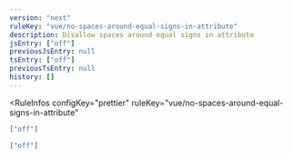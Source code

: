 ```yaml
---
version: "next"
ruleKey: "vue/no-spaces-around-equal-signs-in-attribute"
description: Disallow spaces around equal signs in attribute
jsEntry: ["off"]
previousJsEntry: null
tsEntry: ["off"]
previousTsEntry: null
history: []
---
```


<RuleInfos 
  configKey="prettier" 
  ruleKey="vue/no-spaces-around-equal-signs-in-attribute" 
>

```json
["off"]
```

```json
["off"]
```

</RuleInfos>
